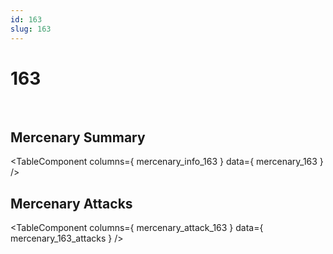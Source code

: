 ```yaml
---
id: 163
slug: 163
---
```



# 163

<div style = {{ display: "flex" }}>
    <Image img={require('@site/static/img/mercenaries/illust/thum_char_view_n_163.jpg')}/>
    <Image img={require('@site/static/img/mercenaries/illust/thum_char_view_o_163.jpg')}/>
</div>

## Mercenary Summary

<TableComponent
  columns={ mercenary_info_163 }
  data={ mercenary_163 }
/>

## Mercenary Attacks

<TableComponent
  columns={ mercenary_attack_163 }
  data={ mercenary_163_attacks }
/>